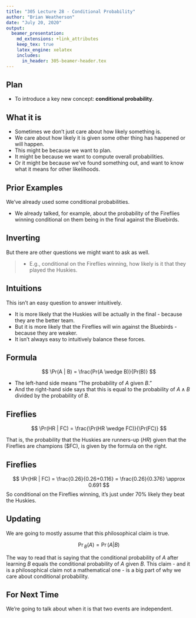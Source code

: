 ```yaml
---
title: "305 Lecture 28 - Conditional Probability"
author: "Brian Weatherson"
date: "July 20, 2020"
output: 
  beamer_presentation:
    md_extensions: +link_attributes
    keep_tex: true
    latex_engine: xelatex
    includes:
      in_header: 305-beamer-header.tex
---
```


## Plan

- To introduce a key new concept: **conditional probability**.

## What it is

- Sometimes we don't just care about how likely something is.
- We care about how likely it is given some other thing has happened or will happen. \pause
- This might be because we want to plan. \pause
- It might be because we want to compute overall probabilities. \pause
- Or it might be because we've found something out, and want to know what it means for other likelihoods.

## Prior Examples

We've already used some conditional probabilities.

- We already talked, for example, about the probability of the Fireflies winning conditional on them being in the final against the Bluebirds.

## Inverting

But there are other questions we might want to ask as well.

> - E.g., conditional on the Fireflies winning, how likely is it that they played the Huskies.

## Intuitions

This isn't an easy question to answer intuitively.

- It is more likely that the Huskies will be actually in the final - because they are the better team.
- But it is more likely that the Fireflies will win against the Bluebirds - because they are weaker.
- It isn't always easy to intuitively balance these forces.

## Formula

$$
\Pr(A | B) = \frac{Pr(A \wedge B)}{Pr(B)}
$$

\pause

- The left-hand side means "The probability of $A$ given $B$." \pause
- And the right-hand side says that this is equal to the probability of $A \wedge B$ divided by the probability of $B$.

## Fireflies

$$
\Pr(HR | FC) = \frac{\Pr(HR \wedge FC)}{\Pr(FC)}
$$

That is, the probability that the Huskies are runners-up ($HR$) given that the Fireflies are champions ($FC), is given by the formula on the right.

## Fireflies

$$
\Pr(HR | FC) = \frac{0.26}{0.26+0.116} = \frac{0.26}{0.376} \approx 0.691
$$
So conditional on the Fireflies winning, it's just under 70% likely they beat the Huskies.

## Updating

We are going to mostly assume that this philosophical claim is true.

$$
\Pr{}_B(A) = \Pr(A | B)
$$

The way to read that is saying that the conditional probability of $A$ after learning $B$ equals the conditional probability of $A$ given $B$. This claim - and it is a philosophical claim not a mathematical one - is a big part of why we care about conditional probability.

## For Next Time

We're going to talk about when it is that two events are independent.

